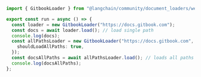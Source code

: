 ```typescript
import { GitbookLoader } from "@langchain/community/document_loaders/web/gitbook";

export const run = async () => {
  const loader = new GitbookLoader("https://docs.gitbook.com");
  const docs = await loader.load(); // load single path
  console.log(docs);
  const allPathsLoader = new GitbookLoader("https://docs.gitbook.com", {
    shouldLoadAllPaths: true,
  });
  const docsAllPaths = await allPathsLoader.load(); // loads all paths of the given gitbook
  console.log(docsAllPaths);
};
```
